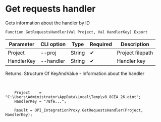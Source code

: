 ﻿---
sidebar_position: 4
---


# Get requests handler
 Gets information about the handler by ID



`Function GetRequestsHandler(Val Project, Val HandlerKey) Export`

  | Parameter | CLI option | Type | Required | Description |
  |-|-|-|-|-|
  | Project | --proj | String | &#x2714; | Project filepath |
  | HandlerKey | --handler | String | &#x2714; | Handler key |

  
  Returns:  Structure Of KeyAndValue - Information about the handler

<br/>




```bsl title="1C:Enterprise/OneScript code example"
    Project    = "C:\Users\Administrator\AppData\Local\Temp\v8_8CEA_26.oint";
    HandlerKey = "78fe...";

    Result = OPI_IntegrationProxy.GetRequestsHandler(Project, HandlerKey);
```
 




